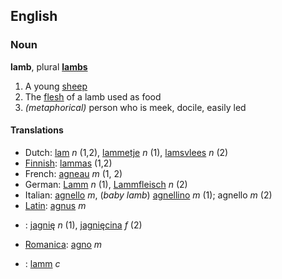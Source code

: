 ==English==
===Noun===
'''lamb''', plural '''[[lambs]]'''

#A young [[sheep]]
#The [[flesh]] of a lamb used as food
# ''(metaphorical)'' person who is meek, docile, easily led

====Translations====
*Dutch: [[lam]] ''n'' (1,2), [[lammetje]] ''n'' (1), [[lamsvlees]] ''n'' (2)
*[[Finnish]]: [[lammas]] (1,2)
*French: [[agneau]] ''m'' (1, 2)
*German: [[Lamm]] ''n'' (1), [[Lammfleisch]] ''n'' (2)
*Italian: [[agnello]] ''m'', (''baby lamb'') [[agnellino]] ''m'' (1); agnello ''m'' (2)
*[[Latin]]: [[agnus]] ''m''
*{{pl}}: [[jagnię]] ''n'' (1), [[jagnięcina]] ''f'' (2)
*[[Romanica]]: [[agno]] ''m''
*{{sv}}: [[lamm]] ''c''